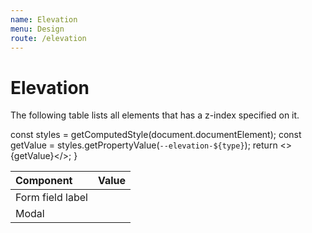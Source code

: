```yaml
---
name: Elevation
menu: Design
route: /elevation
---
```


# Elevation

The following table lists all elements that has a z-index specified on it.

  const styles = getComputedStyle(document.documentElement);
  const getValue = styles.getPropertyValue(`--elevation-${type}`);
  return <>{getValue}</>;
}

| Component        | Value                |
| :--------------- | :------------------- |
| Form field label | <Value of="base" />  |
| Modal            | <Value of="modal" /> |
